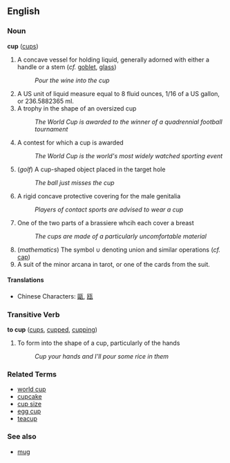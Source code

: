 == English ==
=== Noun ===
'''cup''' ([[cups]])

# A concave vessel for holding liquid, generally adorned with either a handle or a stem (''cf.'' [[goblet]], [[glass]])
#: ''Pour the wine into the cup''
# A US unit of liquid measure equal to 8 fluid ounces, 1/16 of a US gallon, or 236.5882365 ml.
# A trophy in the shape of an oversized cup
#: ''The World Cup is awarded to the winner of a quadrennial football tournament''
# A contest for which a cup is awarded
#: ''The World Cup is the world's most widely watched sporting event''
# (''golf'') A cup-shaped object placed in the target hole
#: ''The ball just misses the cup''
# A rigid concave protective covering for the male genitalia
#: ''Players of contact sports are advised to wear a cup''
# One of the two parts of a brassiere whcih each cover a breast
#: ''The cups are made of a particularly uncomfortable material''
# (''mathematics'') The symbol <math>\cup</math> denoting union and similar operations (''cf.'' [[cap]])
# A suit of the minor arcana in tarot, or one of the cards from the suit.

====Translations====
*Chinese Characters: [[甌]], [[瓯]]

=== Transitive Verb ===
'''to cup''' ([[cups]], [[cupped]], [[cupping]])

# To form into the shape of a cup, particularly of the hands
#: ''Cup your hands and I'll pour some rice in them''

=== Related Terms ===
* [[world cup]]
* [[cupcake]]
* [[cup size]]
* [[egg cup]]
* [[teacup]]

===See also===
*[[mug]]